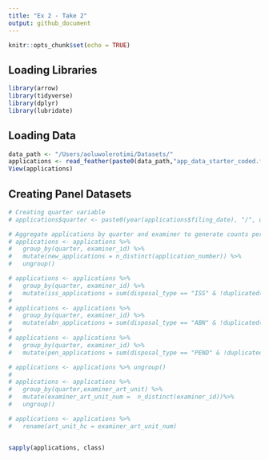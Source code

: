 ```yaml
---
title: "Ex 2 - Take 2"
output: github_document
---
```


```r
knitr::opts_chunk$set(echo = TRUE)
```

## Loading Libraries

```r
library(arrow)
library(tidyverse)
library(dplyr)
library(lubridate)
```

## Loading Data

```r
data_path <- "/Users/aoluwolerotimi/Datasets/"
applications <- read_feather(paste0(data_path,"app_data_starter_coded.feather"))
View(applications)
```

## Creating Panel Datasets

```r
# Creating quarter variable
# applications$quarter <- paste0(year(applications$filing_date), "/", quarter(applications$filing_date))

# Aggregate applications by quarter and examiner to generate counts per examiner per quarter
# applications <- applications %>%
#   group_by(quarter, examiner_id) %>%
#   mutate(new_applications = n_distinct(application_number)) %>%
#   ungroup()

# applications <- applications %>%
#   group_by(quarter, examiner_id) %>%
#   mutate(iss_applications = sum(disposal_type == "ISS" & !duplicated(application_number)))
# 
# applications <- applications %>%
#   group_by(quarter, examiner_id) %>%
#   mutate(abn_applications = sum(disposal_type == "ABN" & !duplicated(application_number)))
# 
# applications <- applications %>%
#   group_by(quarter, examiner_id) %>%
#   mutate(pen_applications = sum(disposal_type == "PEND" & !duplicated(application_number)))

# applications <- applications %>% ungroup()
# 
# applications <- applications %>%
#   group_by(quarter,examiner_art_unit) %>%
#   mutate(examiner_art_unit_num =  n_distinct(examiner_id))%>%
#   ungroup()

# applications <- applications %>%
#   rename(art_unit_hc = examiner_art_unit_num)



```

```r
sapply(applications, class)
```
